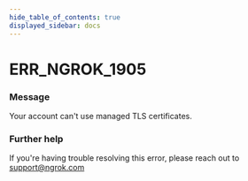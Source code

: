 ```yaml
---
hide_table_of_contents: true
displayed_sidebar: docs
---
```



# ERR_NGROK_1905

### Message

Your account can't use managed TLS certificates.

<ErrorDetails error="err_ngrok_1905" />

### Further help

If you're having trouble resolving this error, please reach out to [support@ngrok.com](mailto:support@ngrok.com?subject=Help%20with%20ERR_NGROK_1905)

